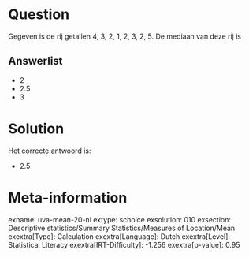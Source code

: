 Question
========

Gegeven is de rij getallen 4, 3, 2, 1, 2, 3, 2, 5. De mediaan van deze
rij is


Answerlist
----------

* 2
* 2.5
* 3

Solution
========

Het correcte antwoord is: 

* 2.5

Meta-information
================
exname: uva-mean-20-nl
extype: schoice
exsolution: 010
exsection: Descriptive statistics/Summary Statistics/Measures of Location/Mean
exextra[Type]: Calculation
exextra[Language]: Dutch
exextra[Level]: Statistical Literacy
exextra[IRT-Difficulty]: -1.256
exextra[p-value]: 0.95
